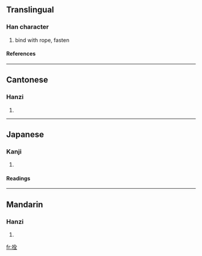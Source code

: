 {{see|揎}}

==Translingual==
===Han character===
{{Han char|rn=64|rad=手|as=06|sn=9|four=5801<sub>4</sub>|canj=手人一土 (QOMG)}}
# bind with rope, fasten
====References====
{{Han ref|kx=0428.100|dkj=12000|dj=0776.230|hdz=31871.140|uh=62F4|ud=25332|bh=AC43|bd=44099}}
----
==Cantonese==
===Hanzi===
{{yue-hanzi|jyut=|y=saan1}}
# {{defn|Cantonese}}
----
==Japanese==
===Kanji===
{{ja-kanji|grade=|rs=手06}}
# {{defn|Japanese}} 
====Readings====
{{ja-readings|on=[[せん]] (sen)|kun=[[えらぶ]] (erabu)}}
----
==Mandarin==
===Hanzi===
{{cmn-hanzi|pin=[[shuān]] (shuan1)|wg=shuan<sup>1</sup>}}
# {{defn|Mandarin}}

[[fr:拴]]